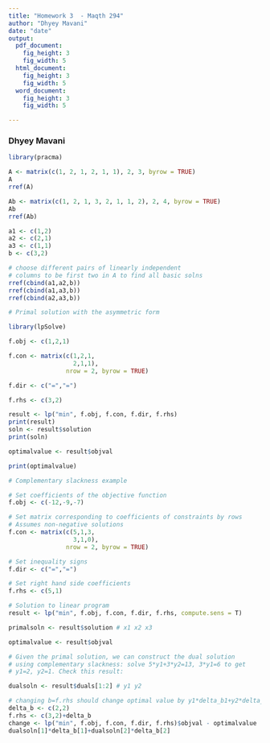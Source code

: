```yaml
---
title: "Homework 3  - Maqth 294"
author: "Dhyey Mavani"
date: "date"
output: 
  pdf_document:
    fig_height: 3
    fig_width: 5
  html_document:
    fig_height: 3
    fig_width: 5
  word_document:
    fig_height: 3
    fig_width: 5

---
```


### Dhyey Mavani      


```r
library(pracma)
```

```r
A <- matrix(c(1, 2, 1, 2, 1, 1), 2, 3, byrow = TRUE)
A
rref(A)

Ab <- matrix(c(1, 2, 1, 3, 2, 1, 1, 2), 2, 4, byrow = TRUE)
Ab
rref(Ab)

a1 <- c(1,2)
a2 <- c(2,1)
a3 <- c(1,1)
b <- c(3,2)

# choose different pairs of linearly independent 
# columns to be first two in A to find all basic solns
rref(cbind(a1,a2,b))
rref(cbind(a1,a3,b))
rref(cbind(a2,a3,b))

```

```r
# Primal solution with the asymmetric form

library(lpSolve)

f.obj <- c(1,2,1)

f.con <- matrix(c(1,2,1,
                  2,1,1),
                nrow = 2, byrow = TRUE)

f.dir <- c("=","=")

f.rhs <- c(3,2)

result <- lp("min", f.obj, f.con, f.dir, f.rhs)
print(result)
soln <- result$solution
print(soln)

optimalvalue <- result$objval

print(optimalvalue)


```

```r
# Complementary slackness example

# Set coefficients of the objective function
f.obj <- c(-12,-9,-7)

# Set matrix corresponding to coefficients of constraints by rows
# Assumes non-negative solutions
f.con <- matrix(c(5,1,3,
                  3,1,0),
                nrow = 2, byrow = TRUE)

# Set inequality signs
f.dir <- c("=","=")

# Set right hand side coefficients
f.rhs <- c(5,1)

# Solution to linear program
result <- lp("min", f.obj, f.con, f.dir, f.rhs, compute.sens = T)

primalsoln <- result$solution # x1 x2 x3

optimalvalue <- result$objval

# Given the primal solution, we can construct the dual solution
# using complementary slackness: solve 5*y1+3*y2=13, 3*y1=6 to get
# y1=2, y2=1. Check this result:

dualsoln <- result$duals[1:2] # y1 y2

# changing b=f.rhs should change optimal value by y1*delta_b1+y2*delta_b2
delta_b <- c(2,2)
f.rhs <- c(3,2)+delta_b
change <- lp("min", f.obj, f.con, f.dir, f.rhs)$objval - optimalvalue
dualsoln[1]*delta_b[1]+dualsoln[2]*delta_b[2]
```

